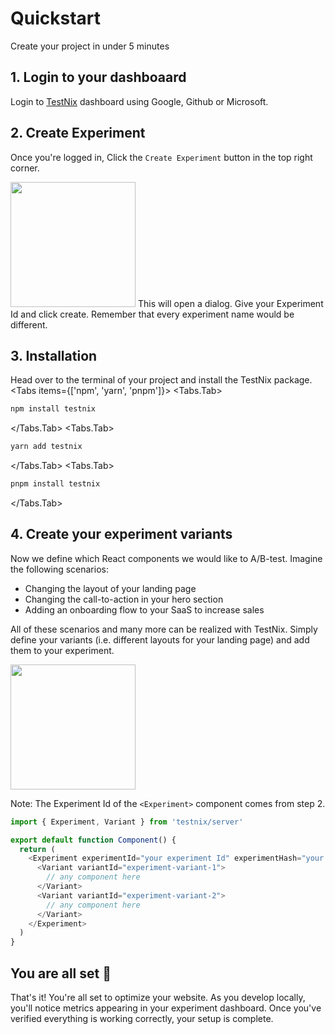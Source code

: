 
# Quickstart
Create your project in under 5 minutes

## 1. Login to your dashboaard
Login to [TestNix](https://testnix.vercel.app) dashboard using Google, Github or Microsoft.

## 2. Create Experiment
Once you're logged in, Click the ```Create Experiment``` button in the top right corner.

<img height="200" src="https://testnix.vercel.app/_next/image?url=%2Fdashboard-preview.png&w=1920&q=100" />
This will open a dialog. Give your Experiment Id and click create. Remember that every experiment name would be different.

## 3. Installation
Head over to the terminal of your project and install the TestNix package.
<Tabs items={['npm', 'yarn', 'pnpm']}>
  <Tabs.Tab>
  ```bash copy
  npm install testnix
  ```
  </Tabs.Tab>
  <Tabs.Tab>
  ```bash copy
  yarn add testnix
  ```
  </Tabs.Tab>
  <Tabs.Tab>
  ```bash copy
  pnpm install testnix
  ```
  </Tabs.Tab>
</Tabs>

## 4. Create your experiment variants
Now we define which React components we would like to A/B-test. Imagine the following scenarios:

- Changing the layout of your landing page
- Changing the call-to-action in your hero section
- Adding an onboarding flow to your SaaS to increase sales

All of these scenarios and many more can be realized with TestNix. Simply define your variants (i.e. different layouts for your landing page) and add them to your experiment.

<img height="200" src="https://testnix.vercel.app/_next/image?url=%2Fexperiment-preview.png&w=1920&q=100" />

Note: The Experiment Id of the ```<Experiment>``` component comes from step 2.

```ts copy
import { Experiment, Variant } from 'testnix/server'

export default function Component() {
  return (
    <Experiment experimentId="your experiment Id" experimentHash="your experiment Hash">
      <Variant variantId="experiment-variant-1">
        // any component here
      </Variant>
      <Variant variantId="experiment-variant-2">
        // any component here
      </Variant>
    </Experiment>
  )
}
```

## You are all set 🎉

That's it! You're all set to optimize your website. As you develop locally, you'll notice metrics appearing in your experiment dashboard. Once you've verified everything is working correctly, your setup is complete.